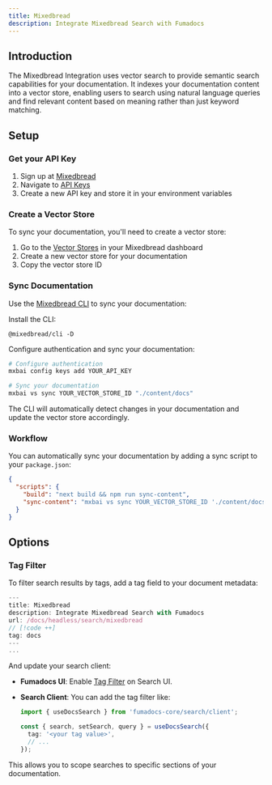 ```yaml
---
title: Mixedbread
description: Integrate Mixedbread Search with Fumadocs
---
```


## Introduction

The Mixedbread Integration uses vector search to provide semantic search capabilities for your documentation. It indexes your documentation content into a vector store, enabling users to search using natural language queries and find relevant content based on meaning rather than just keyword matching.

## Setup

### Get your API Key

1. Sign up at [Mixedbread](https://platform.mixedbread.com)
2. Navigate to [API Keys](https://platform.mixedbread.com/platform?next=api-keys)
3. Create a new API key and store it in your environment variables

### Create a Vector Store

To sync your documentation, you'll need to create a vector store:

1. Go to the [Vector Stores](https://platform.mixedbread.com/platform?next=vector-stores) in your Mixedbread dashboard
2. Create a new vector store for your documentation
3. Copy the vector store ID

### Sync Documentation

Use the [Mixedbread CLI](https://www.mixedbread.com/cli) to sync your documentation:

Install the CLI:

```package-install
@mixedbread/cli -D
```

Configure authentication and sync your documentation:

```bash
# Configure authentication
mxbai config keys add YOUR_API_KEY

# Sync your documentation
mxbai vs sync YOUR_VECTOR_STORE_ID "./content/docs"
```

The CLI will automatically detect changes in your documentation and update the vector store accordingly.

### Workflow

You can automatically sync your documentation by adding a sync script to your `package.json`:

```json
{
  "scripts": {
    "build": "next build && npm run sync-content",
    "sync-content": "mxbai vs sync YOUR_VECTOR_STORE_ID './content/docs' --ci"
  }
}
```

## Options

### Tag Filter

To filter search results by tags, add a tag field to your document metadata:

```typescript
---
title: Mixedbread
description: Integrate Mixedbread Search with Fumadocs
url: /docs/headless/search/mixedbread
// [!code ++]
tag: docs
---
...
```

And update your search client:

- **Fumadocs UI**: Enable [Tag Filter](/docs/ui/search/orama#tag-filter) on Search UI.
- **Search Client**: You can add the tag filter like:

  ```ts
  import { useDocsSearch } from 'fumadocs-core/search/client';

  const { search, setSearch, query } = useDocsSearch({
    tag: '<your tag value>',
    // ...
  });
  ```

This allows you to scope searches to specific sections of your documentation.
